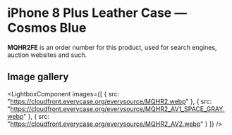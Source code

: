 
# iPhone 8 Plus Leather Case — Cosmos Blue

<Callout type='info' emoji='👉🏻'>**MQHR2FE** is an order number for this product, used for search engines, auction websites and such.</Callout>

## Image gallery

<LightboxComponent
    images={[
      {
        src: "https://cloudfront.everycase.org/everysource/MQHR2.webp"
      },
      {
        src: "https://cloudfront.everycase.org/everysource/MQHR2_AV1_SPACE_GRAY.webp"
      },
      {
        src: "https://cloudfront.everycase.org/everysource/MQHR2_AV2.webp"
      }
    ]}
  />
